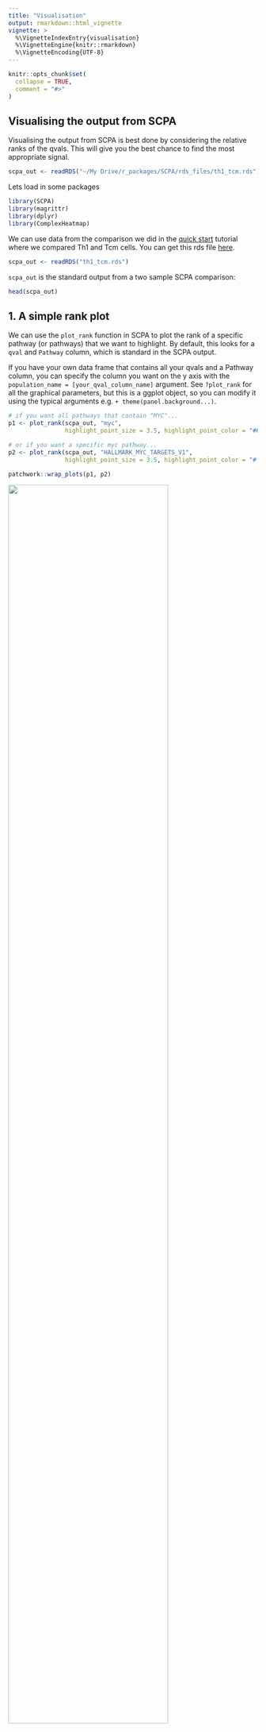 ```yaml
---
title: "Visualisation"
output: rmarkdown::html_vignette
vignette: >
  %\VignetteIndexEntry{visualisation}
  %\VignetteEngine{knitr::rmarkdown}
  %\VignetteEncoding{UTF-8}
---
```


```r
knitr::opts_chunk$set(
  collapse = TRUE,
  comment = "#>"
)
```

## Visualising the output from SCPA

Visualising the output from SCPA is best done by considering the relative ranks of the qvals.
This will give you the best chance to find the most appropriate signal.

```r
scpa_out <- readRDS("~/My Drive/r_packages/SCPA/rds_files/th1_tcm.rds")
```

Lets load in some packages
```r
library(SCPA)
library(magrittr)
library(dplyr)
library(ComplexHeatmap)
```

We can use data from the comparison we did in the 
[quick start](https://jackbibby1.github.io/SCPA/articles/quick_start.html) 
tutorial where we compared Th1 and Tcm cells. You can get this rds file [here](https://github.com/jackbibby1/SCPA/tree/main/rds_files).

```r
scpa_out <- readRDS("th1_tcm.rds")
```

`scpa_out` is the standard output from a two sample SCPA comparison:

```r
head(scpa_out)
```


## 1. A simple rank plot
We can use the `plot_rank` function in SCPA to plot the rank of a specific
pathway (or pathways) that we want to highlight. By default, this looks for a `qval` and `Pathway`
column, which is standard in the SCPA output. 

If you have your own data frame that contains all your qvals and a Pathway column, 
you can specify the column you want on the y axis with the
`population_name = [your_qval_column_name]` argument.
See `?plot_rank` for all the graphical parameters, but this is a ggplot object, so you can modify it using
the typical arguments e.g. `+ theme(panel.background...)`.

```r
# if you want all pathways that contain "MYC"...
p1 <- plot_rank(scpa_out, "myc", 
                highlight_point_size = 3.5, highlight_point_color = "#60c5f7")

# or if you want a specific myc pathway...
p2 <- plot_rank(scpa_out, "HALLMARK_MYC_TARGETS_V1",
                highlight_point_size = 3.5, highlight_point_color = "#fa815c")

patchwork::wrap_plots(p1, p2)

```

![](../man/figures/rank_plot.png){width=80%}

## 2. Plotting a heatmap of results
You can use the `plot_heatmap` option within SCPA to visualise the output, which uses the great
[ComplexHeatmap](https://github.com/jokergoo/ComplexHeatmap) package. Like the
`plot_rank` function, you can choose to highlight general or specific pathways. By default, this function
looks for any column names that contain "qval", and uses them to plot the heatmap. This means you can combine
multiple SCPA results into a single heatmap. See `?plot_heatmap` for graphical parameters.


```r
plot_heatmap(scpa_out, 
             highlight_pathways = "myc",
             column_names = "Th1 vs Tcm",
             show_row_names = F)
```

![](../man/figures/heatmap_1.png){width=40%}

If you want to combine multiple scpa outputs into a single heatmap, you can add
your qvals into a single data frame. You just need to make sure the column you're
adding contains "qval" in its name e.g.

```r
# here we'll just duplicate the qval column for the purpose of this example
scpa_out %>%
  mutate(another_qval = qval) %>%
  plot_heatmap(highlight_pathways = "myc",
               hm_colors = c("#5ab0f2", "white", "#be67c9"),
               column_names = c("First qval", "Second qval"),
               cluster_columns = F,
               show_row_names = F)
```

![](../man/figures/heatmap_2.png){width=50%}




